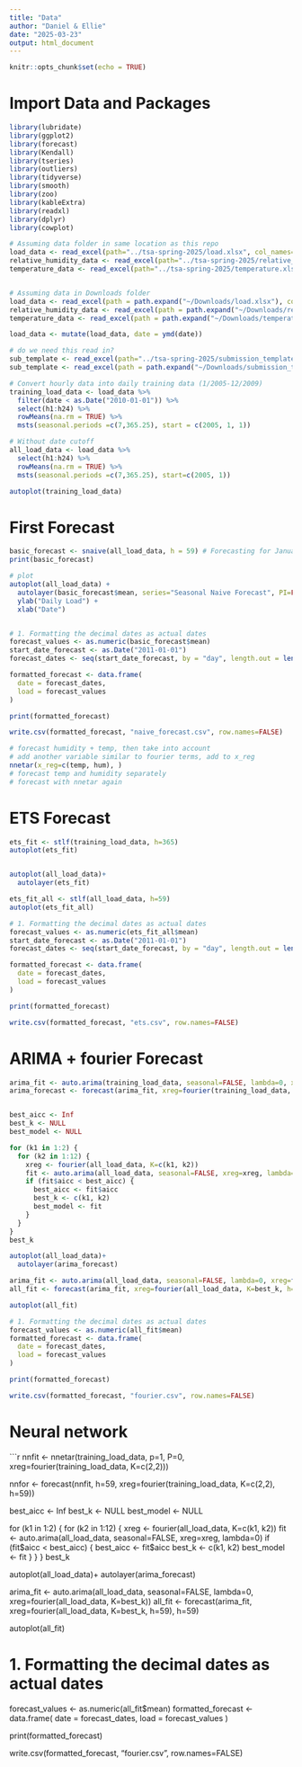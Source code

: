 ```yaml
---
title: "Data"
author: "Daniel & Ellie"
date: "2025-03-23"
output: html_document
---
```


```r
knitr::opts_chunk$set(echo = TRUE)
```

# Import Data and Packages
```r
library(lubridate)
library(ggplot2)
library(forecast)
library(Kendall)
library(tseries)
library(outliers)
library(tidyverse)
library(smooth)
library(zoo)
library(kableExtra)
library(readxl)
library(dplyr)
library(cowplot)

# Assuming data folder in same location as this repo
load_data <- read_excel(path="../tsa-spring-2025/load.xlsx", col_names=TRUE)
relative_humidity_data <- read_excel(path="../tsa-spring-2025/relative_humidity.xlsx", col_names=TRUE)
temperature_data <- read_excel(path="../tsa-spring-2025/temperature.xlsx", col_names=TRUE)


# Assuming data in Downloads folder
load_data <- read_excel(path = path.expand("~/Downloads/load.xlsx"), col_names = TRUE)
relative_humidity_data <- read_excel(path = path.expand("~/Downloads/relative_humidity.xlsx"), col_names = TRUE)
temperature_data <- read_excel(path = path.expand("~/Downloads/temperature.xlsx"), col_names = TRUE)

load_data <- mutate(load_data, date = ymd(date))

# do we need this read in?
sub_template <- read_excel(path="../tsa-spring-2025/submission_template.xlsx", col_names=TRUE)
sub_template <- read_excel(path = path.expand("~/Downloads/submission_template.xlsx"), col_names = TRUE)

# Convert hourly data into daily training data (1/2005-12/2009)
training_load_data <- load_data %>% 
  filter(date < as.Date("2010-01-01")) %>%
  select(h1:h24) %>%
  rowMeans(na.rm = TRUE) %>%
  msts(seasonal.periods =c(7,365.25), start = c(2005, 1, 1))

# Without date cutoff
all_load_data <- load_data %>%
  select(h1:h24) %>%
  rowMeans(na.rm = TRUE) %>%
  msts(seasonal.periods =c(7,365.25), start=c(2005, 1))

autoplot(training_load_data)

```

# First Forecast

```r


basic_forecast <- snaive(all_load_data, h = 59) # Forecasting for January and February 2011 (31+28 days)
print(basic_forecast)

# plot
autoplot(all_load_data) +
  autolayer(basic_forecast$mean, series="Seasonal Naive Forecast", PI=FALSE) +
  ylab("Daily Load") +
  xlab("Date")


# 1. Formatting the decimal dates as actual dates
forecast_values <- as.numeric(basic_forecast$mean)
start_date_forecast <- as.Date("2011-01-01")
forecast_dates <- seq(start_date_forecast, by = "day", length.out = length(forecast_values))

formatted_forecast <- data.frame(
  date = forecast_dates,
  load = forecast_values
)

print(formatted_forecast)

write.csv(formatted_forecast, "naive_forecast.csv", row.names=FALSE)

# forecast humidity + temp, then take into account
# add another variable similar to fourier terms, add to x_reg
nnetar(x_reg=c(temp, hum), )
# forecast temp and humidity separately
# forecast with nnetar again


```


# ETS Forecast

```r

ets_fit <- stlf(training_load_data, h=365)
autoplot(ets_fit)


autoplot(all_load_data)+
  autolayer(ets_fit)

ets_fit_all <- stlf(all_load_data, h=59)
autoplot(ets_fit_all)

# 1. Formatting the decimal dates as actual dates
forecast_values <- as.numeric(ets_fit_all$mean)
start_date_forecast <- as.Date("2011-01-01")
forecast_dates <- seq(start_date_forecast, by = "day", length.out = length(forecast_values))

formatted_forecast <- data.frame(
  date = forecast_dates,
  load = forecast_values
)

print(formatted_forecast)

write.csv(formatted_forecast, "ets.csv", row.names=FALSE)
```


# ARIMA + fourier Forecast

```r

arima_fit <- auto.arima(training_load_data, seasonal=FALSE, lambda=0, xreg=fourier(training_load_data, K=c(2,12)))
arima_forecast <- forecast(arima_fit, xreg=fourier(training_load_data, K=c(2,12), h=59), h=59)


best_aicc <- Inf
best_k <- NULL
best_model <- NULL

for (k1 in 1:2) {
  for (k2 in 1:12) {
    xreg <- fourier(all_load_data, K=c(k1, k2))
    fit <- auto.arima(all_load_data, seasonal=FALSE, xreg=xreg, lambda=0)
    if (fit$aicc < best_aicc) {
      best_aicc <- fit$aicc
      best_k <- c(k1, k2)
      best_model <- fit
    }
  }
}
best_k

autoplot(all_load_data)+
  autolayer(arima_forecast)

arima_fit <- auto.arima(all_load_data, seasonal=FALSE, lambda=0, xreg=fourier(all_load_data, K=best_k))
all_fit <- forecast(arima_fit, xreg=fourier(all_load_data, K=best_k, h=59), h=59)

autoplot(all_fit)

# 1. Formatting the decimal dates as actual dates
forecast_values <- as.numeric(all_fit$mean)
formatted_forecast <- data.frame(
  date = forecast_dates,
  load = forecast_values
)

print(formatted_forecast)

write.csv(formatted_forecast, "fourier.csv", row.names=FALSE)
```

# Neural network

```r

nnfit <- nnetar(training_load_data,
                p=1,
                P=0,
                xreg=fourier(training_load_data, K=c(2,2)))

nnfor <- forecast(nnfit, h=59, xreg=fourier(training_load_data, K=c(2,2), h=59))

best_aicc <- Inf
best_k <- NULL
best_model <- NULL

for (k1 in 1:2) {
  for (k2 in 1:12) {
    xreg <- fourier(all_load_data, K=c(k1, k2))
    fit <- auto.arima(all_load_data, seasonal=FALSE, xreg=xreg, lambda=0)
    if (fit$aicc < best_aicc) {
      best_aicc <- fit$aicc
      best_k <- c(k1, k2)
      best_model <- fit
    }
  }
}
best_k

autoplot(all_load_data)+
  autolayer(arima_forecast)

arima_fit <- auto.arima(all_load_data, seasonal=FALSE, lambda=0, xreg=fourier(all_load_data, K=best_k))
all_fit <- forecast(arima_fit, xreg=fourier(all_load_data, K=best_k, h=59), h=59)

autoplot(all_fit)

# 1. Formatting the decimal dates as actual dates
forecast_values <- as.numeric(all_fit$mean)
formatted_forecast <- data.frame(
  date = forecast_dates,
  load = forecast_values
)

print(formatted_forecast)

write.csv(formatted_forecast, "fourier.csv", row.names=FALSE)